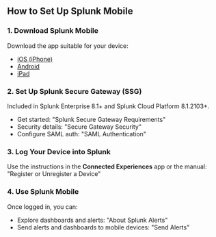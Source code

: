 

## How to Set Up Splunk Mobile

### 1. Download Splunk Mobile
Download the app suitable for your device:

- [iOS (iPhone)](https://apps.apple.com/us/app/splunk-mobile/id1420299852)
- [Android](https://play.google.com/store/apps/details?id=com.splunk.android.alerts&hl=en_US&gl=US&pli=1)
- [iPad](https://apps.apple.com/us/app/splunk-for-ipad/id1568523145)

### 2. Set Up Splunk Secure Gateway (SSG)
Included in Splunk Enterprise 8.1+ and Splunk Cloud Platform 8.1.2103+.

- Get started: <Link to="https://docs.splunk.com/Documentation/SecureGateway/3.4.251/Admin/Requirements" openInNewContext>"Splunk Secure Gateway Requirements"</Link>
- Security details: <Link to="https://docs.splunk.com/Documentation/SecureGateway/3.4.251/Admin/Security" openInNewContext>"Secure Gateway Security"</Link>
- Configure SAML auth: <Link to="https://docs.splunk.com/Documentation/SecureGateway/3.4.251/Admin/SAMLauth" openInNewContext>"SAML Authentication"</Link>

### 3. Log Your Device into Splunk
Use the instructions in the **Connected Experiences** app or the manual: <Link to="https://docs.splunk.com/Documentation/SecureGateway/3.4.251/User/RegisterorUnregisteraDevice" openInNewContext>"Register or Unregister a Device"</Link>

### 4. Use Splunk Mobile
Once logged in, you can:

- Explore dashboards and alerts: <Link to="https://docs.splunk.com/Documentation/Alerts/2.36.0/Alerts/About" openInNewContext>"About Splunk Alerts"</Link>
- Send alerts and dashboards to mobile devices: <Link to="https://docs.splunk.com/Documentation/Alerts/2.36.0/Alerts/SendAlerts" openInNewContext>"Send Alerts"</Link>
